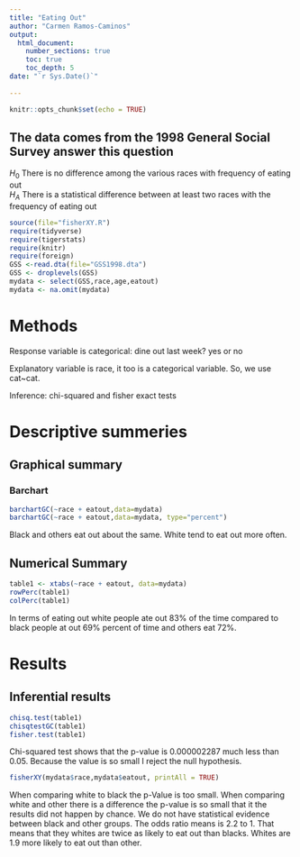 ```yaml
---
title: "Eating Out"
author: "Carmen Ramos-Caminos"
output: 
  html_document:
    number_sections: true
    toc: true
    toc_depth: 5
date: "`r Sys.Date()`"    
    
---
```


```r
knitr::opts_chunk$set(echo = TRUE)
```

## The data comes from the 1998 General Social Survey answer this question

$H_0$ There is no difference among the various races with frequency of eating out  
$H_A$ There is a statistical difference between at least two races with the frequency of eating out  


```r
source(file="fisherXY.R")
require(tidyverse)
require(tigerstats)
require(knitr)
require(foreign)
GSS <-read.dta(file="GSS1998.dta")
GSS <- droplevels(GSS)
mydata <- select(GSS,race,age,eatout)
mydata <- na.omit(mydata)
```

# Methods
Response variable is categorical:  dine out last week? yes or no

Explanatory variable is race, it too is a categorical variable. So, we use cat~cat. 

Inference: chi-squared and fisher exact tests 

# Descriptive summeries 

## Graphical summary 

### Barchart 

```r
barchartGC(~race + eatout,data=mydata)
barchartGC(~race + eatout,data=mydata, type="percent")

```
  
Black and others eat out about the same. White tend to eat out more often.  

## Numerical Summary  

```r
table1 <- xtabs(~race + eatout, data=mydata)
rowPerc(table1)
colPerc(table1)
```
  
In terms of eating out white people ate out 83% of the time compared to black people at out 69% percent of time and others eat 72%.  

# Results 

## Inferential results  


```r
chisq.test(table1)
chisqtestGC(table1)
fisher.test(table1)
```
  
Chi-squared test shows that the p-value is 0.000002287 much less than 0.05. Because the value is so small I reject the null hypothesis.  

```r
fisherXY(mydata$race,mydata$eatout, printAll = TRUE)
```
  
When comparing white to black the p-Value is too small. When comparing white and other there is a difference the p-value is so small that it the results did not happen by chance.  We do not have statistical evidence between black and other groups. The odds ratio means is 2.2 to 1. That means that they whites are twice as likely to eat out than blacks. Whites are 1.9 more likely to eat out than other.


  








